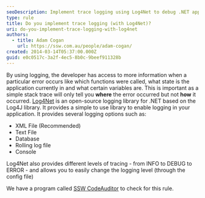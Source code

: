 ```yaml
---
seoDescription: Implement trace logging using Log4Net to debug .NET applications and gain valuable insights into application behavior.
type: rule
title: Do you implement trace logging (with Log4Net)?
uri: do-you-implement-trace-logging-with-log4net
authors:
  - title: Adam Cogan
    url: https://ssw.com.au/people/adam-cogan/
created: 2014-03-14T05:37:00.000Z
guid: e0c0517c-3a2f-4ec5-8b0c-9beef911328b
---
```


By using logging, the developer has access to more information when a particular error occurs like which functions were called, what state is the application currently in and what certain variables are. This is important as a simple stack trace will only tell you **where** the error occurred but not **how** it occurred.
[Log4Net](https://sourceforge.net/projects/log4net/) is an open-source logging library for .NET based on the Log4J library. It provides a simple to use library to enable logging in your application. It provides several logging options such as:

- XML File (Recommended)
- Text File
- Database
- Rolling log file
- Console

Log4Net also provides different levels of tracing - from INFO to DEBUG to ERROR - and allows you to easily change the logging level (through the config file)

We have a program called [SSW CodeAuditor](https://ssw.com.au/ssw/CodeAuditor/) to check for this rule.